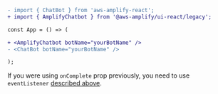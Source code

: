```diff
- import { ChatBot } from 'aws-amplify-react';
+ import { AmplifyChatbot } from '@aws-amplify/ui-react/legacy';

const App = () => (

+ <AmplifyChatbot botName="yourBotName" />
- <ChatBot botName="yourBotName" />

);
```

If you were using `onComplete` prop previously, you need to use `eventListener` [described above](react/legacy-components/chatbot#listening-to-chat-fulfillment).
